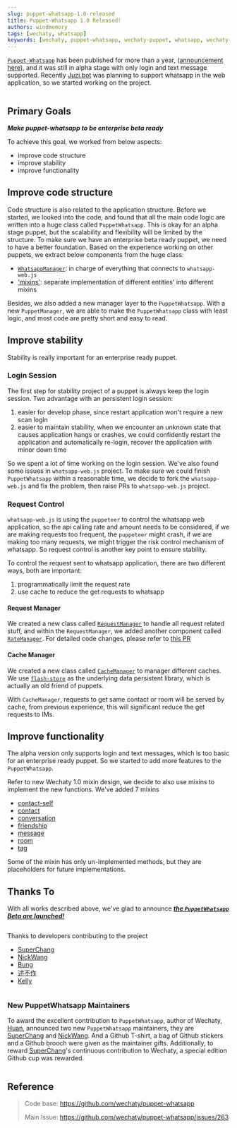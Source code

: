 ```yaml
---
slug: puppet-whatsapp-1.0-released
title: Puppet-Whatsapp 1.0 Released!
authors: windmemory
tags: [wechaty, whatsapp]
keywords: [wechaty, puppet-whatsapp, wechaty-puppet, whatsapp, wechaty-1.0]
---
```



[`Puppet-Whatsapp`](https://github.com/wechaty/puppet-whstsapp) has been published for more than a year, ([announcement here](https://wechaty.js.org/2021/02/15/publishment-of-wechaty-whatsapp-puppet/)), and it was still in alpha stage with only login and text message supported. Recently [Juzi.bot](https://juzibot.com) was planning to support whatsapp in the web application, so we started working on the project.

<!--truncate-->

<Image img={PuppetWhatsappBanner} />

## Primary Goals

***Make puppet-whatsapp to be enterprise beta ready***

To achieve this goal, we worked from below aspects:

- improve code structure
- improve stability
- improve functionality

## Improve code structure

Code structure is also related to the application structure. Before we started, we looked into the code, and found that all the main code logic are written into a huge class called `PuppetWhatsapp`. This is okay for an alpha stage puppet, but the scalability and flexibility will be limited by the structure. To make sure we have an enterprise beta ready puppet, we need to have a better foundation. Based on the experience working on other puppets, we extract below components from the huge class:

- [`WhatsappManager`](https://github.com/wechaty/puppet-whatsapp/blob/9d9db5d308e253d92dae085f32e9b4ffea6fac3f/src/whatsapp/whatsapp-manager.ts): in charge of everything that connects to `whatsapp-web.js`
- ['mixins'](https://github.com/wechaty/puppet-whatsapp/tree/main/src/puppet-mixin): separate implementation of different entities' into different mixins

Besides, we also added a new manager layer to the `PuppetWhatsapp`. With a new `PuppetManager`, we are able to make the `PuppetWhatsapp` class with least logic, and most code are pretty short and easy to read.

## Improve stability

Stability is really important for an enterprise ready puppet.

### Login Session

The first step for stability project of a puppet is always keep the login session. Two advantage with an persistent login session:

1. easier for develop phase, since restart application won't require a new scan login
1. easier to maintain stability, when we encounter an unknown state that causes application hangs or crashes, we could confidently restart the application and automatically re-login, recover the application with minor down time

So we spent a lot of time working on the login session. We've also found some issues in `whatsapp-web.js` project. To make sure we could finish `PuppetWhatsapp` within a reasonable time, we decide to fork the `whatsapp-web.js` and fix the problem, 
then raise PRs to `whatsapp-web.js` project.

### Request Control

`whatsapp-web.js` is using the `puppeteer` to control the whatsapp web application, so the api calling rate and amount needs to be considered, if we are making requests too frequent, the `puppeteer` might crash, if we are making too many requests, we might trigger the risk control mechanism of whatsapp. So request control is another key point to ensure stability.

To control the request sent to whatsapp application, there are two different ways, both are important:

1. programmatically limit the request rate
1. use cache to reduce the get requests to whatsapp

#### Request Manager

We created a new class called [`RequestManager`](https://github.com/wechaty/puppet-whatsapp/blob/9d9db5d308e253d92dae085f32e9b4ffea6fac3f/src/request/request-manager.ts) to handle all request related stuff, and within the `RequestManager`, we added another component called [`RateManager`](https://github.com/wechaty/puppet-whatsapp/blob/9d9db5d308e253d92dae085f32e9b4ffea6fac3f/src/request/rate-manager.ts). For detailed code changes, please refer to [this PR](https://github.com/wechaty/puppet-whatsapp/pull/279)

#### Cache Manager

We created a new class called [`CacheManager`](https://github.com/wechaty/puppet-whatsapp/blob/9d9db5d308e253d92dae085f32e9b4ffea6fac3f/src/data/cache-manager.ts') to manager different caches. We use [`flash-store`](https://github.com/huan/flash-store) as the underlying data persistent library, which is actually an old friend of puppets. 

With `CacheManager`, requests to get same contact or room will be served by cache, from previous experience, this will significant reduce the get requests to IMs.

## Improve functionality

The alpha version only supports login and text messages, which is too basic for an enterprise ready puppet. So we started to add more features to the `PuppetWhatsapp`.

Refer to new Wechaty 1.0 mixin design, we decide to also use mixins to implement the new functions. We've added 7 mixins

- [contact-self](https://github.com/wechaty/puppet-whatsapp/blob/9d9db5d308e253d92dae085f32e9b4ffea6fac3f/src/puppet-mixin/contact-self.ts)
- [contact](https://github.com/wechaty/puppet-whatsapp/blob/9d9db5d308e253d92dae085f32e9b4ffea6fac3f/src/puppet-mixin/contact.ts)
- [conversation](https://github.com/wechaty/puppet-whatsapp/blob/9d9db5d308e253d92dae085f32e9b4ffea6fac3f/src/puppet-mixin/conversation.ts)
- [friendship](https://github.com/wechaty/puppet-whatsapp/blob/9d9db5d308e253d92dae085f32e9b4ffea6fac3f/src/puppet-mixin/friendship.ts)
- [message](https://github.com/wechaty/puppet-whatsapp/blob/9d9db5d308e253d92dae085f32e9b4ffea6fac3f/src/puppet-mixin/message.ts)
- [room](https://github.com/wechaty/puppet-whatsapp/blob/9d9db5d308e253d92dae085f32e9b4ffea6fac3f/src/puppet-mixin/room.ts)
- [tag](https://github.com/wechaty/puppet-whatsapp/blob/9d9db5d308e253d92dae085f32e9b4ffea6fac3f/src/puppet-mixin/tag.ts)

Some of the mixin has only un-implemented methods, but they are placeholders for future implementations.

## Thanks To

With all works described above, we've glad to announce ***<u>the `PuppetWhatsapp` Beta are launched!</u>***

<Image img={Launched} />

Thanks to developers contributing to the project

- [SuperChang](https://github.com/su-chang)
- [NickWang](https://github.com/hcfw007)
- [Bung](https://github.com/bung87)
- [述不作](https://github.com/wedreamer)
- [Kelly](https://github.com/guo40020)

<Image img={Kickoff} />

### New PuppetWhatsapp Maintainers

To award the excellent contribution to `PuppetWhatsapp`, author of Wechaty, [Huan](https://github.com/huan), announced two new `PuppetWhatsapp` maintainers, they are [SuperChang](https://github.com/su-chang) and [NickWang](https://github.com/hcfw007). And a Github T-shirt, a bag of Github stickers and a Github brooch were given as the maintainer gifts. Additionally, to reward [SuperChang](https://github.com/su-chang)'s continuous contribution to Wechaty, a special edition Github cup was rewarded.

<Image img={Maintainer} />

## Reference

> Code base: <https://github.com/wechaty/puppet-whatsapp>
>
> Main Issue: <https://github.com/wechaty/puppet-whatsapp/issues/263>
